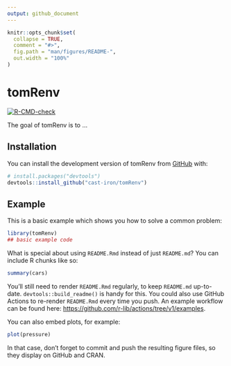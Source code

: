 ```yaml
---
output: github_document
---
```


<!-- README.md is generated from README.Rmd. Please edit that file -->

```r
knitr::opts_chunk$set(
  collapse = TRUE,
  comment = "#>",
  fig.path = "man/figures/README-",
  out.width = "100%"
)
```

# tomRenv

<!-- badges: start -->
[![R-CMD-check](https://github.com/cast-iron/tomRenv/workflows/R-CMD-check/badge.svg)](https://github.com/cast-iron/tomRenv/actions)
<!-- badges: end -->

The goal of tomRenv is to ...

## Installation

You can install the development version of tomRenv from [GitHub](https://github.com/) with:

``` r
# install.packages("devtools")
devtools::install_github("cast-iron/tomRenv")
```

## Example

This is a basic example which shows you how to solve a common problem:

```r
library(tomRenv)
## basic example code
```

What is special about using `README.Rmd` instead of just `README.md`? You can include R chunks like so:

```r
summary(cars)
```

You'll still need to render `README.Rmd` regularly, to keep `README.md` up-to-date. `devtools::build_readme()` is handy for this. You could also use GitHub Actions to re-render `README.Rmd` every time you push. An example workflow can be found here: <https://github.com/r-lib/actions/tree/v1/examples>.

You can also embed plots, for example:

```r
plot(pressure)
```

In that case, don't forget to commit and push the resulting figure files, so they display on GitHub and CRAN.
